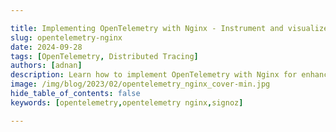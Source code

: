 ```yaml
---

title: Implementing OpenTelemetry with Nginx - Instrument and visualize traces
slug: opentelemetry-nginx
date: 2024-09-28
tags: [OpenTelemetry, Distributed Tracing]
authors: [adnan]
description: Learn how to implement OpenTelemetry with Nginx for enhanced observability. This guide covers setup, configuration, and best practices for effective monitoring.
image: /img/blog/2023/02/opentelemetry_nginx_cover-min.jpg
hide_table_of_contents: false
keywords: [opentelemetry,opentelemetry nginx,signoz]

---
```


<head>
  <script
    type="application/ld+json"
    dangerouslySetInnerHTML={{ __html: JSON.stringify({
  "@context": "https://schema.org",
  "@type": "TechArticle",
  "headline": "Implementing OpenTelemetry with Nginx - Instrument and visualize traces",
  "alternativeHeadline": "A comprehensive guide to setting up OpenTelemetry with Nginx for enhanced observability",
  "author": {
    "@type": "Person",
    "name": "adnan"
  },
  "publisher": {
    "@type": "Organization",
    "name": "SigNoz",
    "logo": {
      "@type": "ImageObject",
      "url": "https://signoz.io/img/SigNozLogo-orange.svg"
    }
  },
  "datePublished": "2024-09-28T00:00:00Z",
  "dateModified": "2024-09-28T00:00:00Z",
  "mainEntityOfPage": {
    "@type": "WebPage",
    "@id": "https://signoz.io/blog/opentelemetry-nginx/"
  },
  "description": "Learn how to implement OpenTelemetry with Nginx for enhanced observability. This guide covers setup, configuration, and best practices for effective monitoring.",
  "keywords": "opentelemetry, opentelemetry nginx, signoz, distributed tracing, observability",
  "articleSection": "Technology",
  "inLanguage": "en",
  "image": {
    "@type": "ImageObject",
    "url": "https://signoz.io/img/blog/2023/02/opentelemetry_nginx_cover-min.jpg",
    "width": 1200,
    "height": 630
  },
  "isPartOf": {
    "@type": "Blog",
    "name": "SigNoz Blog",
    "url": "https://signoz.io/blog/"
  },
  "about": [
    {
      "@type": "Thing",
      "name": "OpenTelemetry",
      "description": "An open-source observability framework for cloud-native software"
    },
    {
      "@type": "Thing",
      "name": "Nginx",
      "description": "A web server that can also be used as a reverse proxy, load balancer, mail proxy and HTTP cache"
    },
    {
      "@type": "Thing",
      "name": "Distributed Tracing",
      "description": "A method used to profile and monitor applications, especially those built using a microservices architecture"
    }
  ],
  "mentions": [
    {
      "@type": "SoftwareApplication",
      "name": "OpenTelemetry",
      "applicationCategory": "Observability Framework"
    },
    {
      "@type": "SoftwareApplication",
      "name": "Nginx",
      "applicationCategory": "Web Server"
    },
    {
      "@type": "SoftwareApplication",
      "name": "SigNoz",
      "applicationCategory": "Observability Platform"
    }
  ],
  "mainEntity": {
    "@type": "HowTo",
    "name": "Implementing OpenTelemetry with Nginx",
    "step": [
      {
        "@type": "HowToStep",
        "name": "Install SigNoz",
        "text": "Deploy SigNoz using Helm charts on a Kubernetes cluster"
      },
      {
        "@type": "HowToStep",
        "name": "Build Nginx with OpenTelemetry module",
        "text": "Create a Docker image of Nginx with the OpenTelemetry module installed"
      },
      {
        "@type": "HowToStep",
        "name": "Configure OpenTelemetry for Nginx",
        "text": "Set up the OpenTelemetry configuration for Nginx to export traces"
      },
      {
        "@type": "HowToStep",
        "name": "Build and deploy backend application",
        "text": "Create and deploy a Go backend application with tracing enabled"
      },
      {
        "@type": "HowToStep",
        "name": "Visualize traces",
        "text": "Use SigNoz to inspect and analyze the collected traces"
      }
    ]
  }
}) }}
  />
</head>

OpenTelemetry is an open-source standard for instrumenting cloud-native applications for generating different types of telemetry data. A robust observability framework set up using OpenTelemetry can help tremendously while troubleshooting software in production.

Nginx is one of the most widely adopted web servers. Most often, nginx is used as a reverse proxy. It serves the frontend or backend applications behind the reverse proxy. In this tutorial, we will learn how to instrument nginx web servers with OpenTelemetry for traces. We will illustrate how to use the OpenTelemetry module, build an nginx container image, deploy it to Kubernetes, and view the traces using SigNoz.

## What is OpenTelemetry and Why Use it with Nginx?

OpenTelemetry is an open-source observability framework that provides a standardized way to collect and export telemetry data. It combines distributed tracing, metrics collection, and logging into a single, cohesive system.

Nginx, a high-performance web server and reverse proxy, plays a critical role in many web architectures. By integrating OpenTelemetry with Nginx, you gain:

<Figure src="/img/blog/2024/09/opentelemetry-nginx-image.webp" alt="" caption="" />1. **Enhanced visibility**: Track requests as they flow through your Nginx servers and into your application services.
2. **Performance insights**: Identify bottlenecks and optimize your Nginx configuration based on real-time data.
3. **Simplified troubleshooting**: Quickly pinpoint issues in complex, distributed systems.
4. **Standardized observability**: Use a single, vendor-neutral framework for all your monitoring needs.

## Quick Start Guide: OpenTelemetry with Nginx

Follow these steps to quickly set up OpenTelemetry with Nginx:

1. **Install OpenTelemetry module for Nginx**
   ```bash
   apt-get update && apt-get install -y nginx-otel-module
   ```

2. **Configure Nginx with OpenTelemetry**
   Add the following to your `nginx.conf`:
   ```nginx
   load_module modules/ngx_http_opentelemetry_module.so;

   http {
     opentelemetry_config /etc/nginx/opentelemetry_config.yaml;
   }
   ```

3. **Create OpenTelemetry configuration**
   In `/etc/nginx/opentelemetry_config.yaml`:
   ```yaml
   service_name: nginx-service
   sampler:
     type: always_on
   exporter:
     otlp:
       endpoint: http://localhost:4317
   ```

4. **Start OpenTelemetry Collector**
   ```bash
   otelcol --config=/etc/otel-collector-config.yaml
   ```

5. **Restart Nginx**
   ```bash
   systemctl restart nginx
   ```

6. **Verify setup**
   Check Nginx error logs for OpenTelemetry initialization messages:
   ```bash
   tail -f /var/log/nginx/error.log
   ```

You should now see OpenTelemetry data being collected from your Nginx server!

## The architecture of the setup

The architecture of the setup used for the tutorial is given below.

<figure data-zoomable align='center'>
<img src="/img/blog/2023/02/architecture_nginx_backend_signoz.webp" alt="Architecture of the setup consisting of nginx, backend and SigNoz"/>
<figcaption><i>Architecture of the setup consisting of nginx, backend and SigNoz</i></figcaption>
</figure>

The setup consists of:

- Three namespaces: nginx, backend, and platform (SigNoz)
- Nginx serves as a reverse proxy (nginx namespace)
- Go backend which does real work (go-backend namespace)
- SigNoz collector collecting the traces (platform namespace)

At the end of the tutorial, setup will be able to track the request from nginx to Go backend.

## Installing SigNoz

<GetStartedSigNoz />

We will install SigNoz by [deploying it with Helm charts](https://signoz.io/docs/install/kubernetes/others/).

<Figure src="/img/blog/common/deploy_docker_documentation.webp" alt="" caption="" />Pre-requisites:

- Running Kubernetes cluster (>= 1.21 version)
- 8GB of memory
- 4 CPU cores
- 30 GB of storage

If you have your own cluster, you can use it. Otherwise, you can follow the instructions from the repository itself to run a fully functional cluster using multipass and k3s.

[GitHub: Demo for OpenTelemetry using Nginx, Go and Signoz.](https://github.com/SigNoz/opentelemetry-nginx-tutorial)

In the README you can find detailed instructions on how to install the local Kubernetes cluster.
Navigate to the root of the repository and hit the next commands (for Linux).

```jsx
snap install multipass
git clone <https://github.com/SigNoz/opentelemetry-nginx-tutorial.git>
cd opentelemetry-nginx-tutorial
./start.sh

```

After a while, you will have a fully functional SigNoz platform installed on Kubernetes in the multipass machine.

```jsx
ubuntu@k3s:~/opentelemetry-nginx-tutorial$ k get pods -n platform
NAME                                                READY   STATUS    RESTARTS   AGE
signoz-clickhouse-operator-774d4d6cc-xhf2t          2/2     Running   0          38h
signoz-k8s-infra-otel-deployment-5dfdd7899d-9d9kd   1/1     Running   0          38h
signoz-zookeeper-0                                  1/1     Running   0          38h
signoz-k8s-infra-otel-agent-tnlpj                   1/1     Running   0          38h
chi-signoz-clickhouse-cluster-0-0-0                 1/1     Running   0          38h
signoz-query-service-0                              1/1     Running   0          38h
signoz-otel-collector-d69d59d68-nqx48               1/1     Running   0          38h
signoz-otel-collector-metrics-789475976f-w86bz      1/1     Running   0          38h
signoz-alertmanager-0                               1/1     Running   0          38h
signoz-frontend-57bb96c66f-ch22x                    1/1     Running   0          38h

```

Now let's see how to build the nginx container image with the OpenTelemetry module.

## Building nginx with the OpenTelemetry module

All the container images are located in `package/docker` directory. Let's inspect the nginx Dockerfile.

```jsx
FROM nginx:1.23.1
RUN apt-get update ; apt-get install unzip
ADD <https://github.com/open-telemetry/opentelemetry-cpp-contrib/releases/download/webserver%2Fv1.0.3/opentelemetry-webserver-sdk-x64-linux.tgz> /opt
RUN cd /opt; tar xvzf opentelemetry-webserver-sdk-x64-linux.tgz
RUN cd /opt/opentelemetry-webserver-sdk; ./install.sh
ENV LD_LIBRARY_PATH=$LD_LIBRARY_PATH:/opt/opentelemetry-webserver-sdk/sdk_lib/lib
RUN echo "load_module /opt/opentelemetry-webserver-sdk/WebServerModule/Nginx/1.23.1/ngx_http_opentelemetry_module.so;\\n$(cat /etc/nginx/nginx.conf)" > /etc/nginx/nginx.conf
COPY opentelemetry_module.conf /etc/nginx/conf.d
COPY nginx.conf /etc/nginx/conf.d/default.conf

```

This is the example taken from the OpenTelemetry docs on how to <a href="https://opentelemetry.io/blog/2022/instrument-nginx/" rel="noopener noreferrer nofollow" target="_blank">instrument nginx with OpenTelemetry</a>.

The lines we are interested in are:

- `COPY opentelemetry_module.conf /etc/nginx/conf.d`
- `COPY nginx.conf /etc/nginx/conf.d/default.conf`

The first copy is referring to the configuration of the OpenTelemetry module of the nginx. This is where you can tweak all the config options of the instrumentation itself.

```jsx
NginxModuleEnabled ON;
NginxModuleOtelSpanExporter otlp;
NginxModuleOtelExporterEndpoint signoz-otel-collector.platform:4317;
NginxModuleServiceName NginxService;
NginxModuleServiceNamespace nginx;
NginxModuleServiceInstanceId NginxInstanceId;
NginxModuleResolveBackends ON;
NginxModuleTraceAsError ON;

```

We are using otlp exporter and exporting the traces to the SigNoz collector already installed in the platform namespace at `signoz-otel-collector.platform:4317`. That's the place where the SigNoz collector is living in our setup.

Building this docker image is easy as a docker build. If you want to build an nginx docker image with enabled opentelemetry support you can run the next command in the shell. Nginx configuration file **nginx.conf** and **opentelemetry_module.conf** must be located in the same directory where Dockerfile is located. See the `package/docker/nginx` directory for reference.

```jsx
docker build --tag nginx-otel:latest .

```

Otherwise, to be able to use it in our local Kubernetes instance, you can run `build.sh` and then `deploy.sh` from the multipass machine.

It will deploy the custom-built docker nginx image to the nginx namespace.

```jsx
ubuntu@k3s:~/opentelemetry-nginx-tutorial$ k get pods -n nginx
NAME                     READY   STATUS    RESTARTS   AGE
nginx-845947d9f8-g2rhc   1/1     Running   0          3s

```

## Building Go backend with tracing enabled

We will build a simple GO API to handle multiple endpoints. Tracing will be enabled on the `/getEntry/{id}` endpoint.

Same as for the nginx, the whole solution is located in the package directory at the root of the repository.

In the `internal/config/config.go`, the `setupTracing` function will create a tracing exporter to be used globally in the application. The configuration of the traces is configured here, and you can tweak the options.

In the `internal/handler/handler.go` in the function GetEntry() we will refer to this exporter and export span to the SigNoz otel collector.

The endpoint of the SigNoz collector is configured in the config/env-default `COLLECTOR=signoz-otel-collector.platform:4317`.

You can tweak the endpoint there.

So basically, what happens next:

- The user hits the endpoint /getEntry/1 for eg.
- The service will trigger the handler function GetEntry()
- Span will be started using a global tracer exporter
- At the end of the method, the span will be closed, and traces will be exported to the SigNoz [otel collector](https://signoz.io/comparisons/opentelemetry-collector-vs-agent/).

After deploying both nginx and go backend we can inspect the traces directly on the SigNoz frontend.

## Inspecting traces with SigNoz

Since Kubernetes is using multipass and k3s for the running cluster itself additional tweak is needed to expose the SigNoz frontend.

```jsx
➜  ~ multipass list
Name                    State             IPv4             Image
k3s                     Running           10.117.145.50    Ubuntu 22.04 LTS
                                          172.17.0.1
                                          10.42.0.0
                                          10.42.0.1
➜  ~ sudo -- /bin/sh -c ' echo "10.117.145.50 signoz.local" >> /etc/hosts'

```

Since we are using Traefik and ingresses for the distinction on the cluster we will expose signoz.local as the entry point for the SigNoz frontend.

<figure data-zoomable align='center'>
<img src="/img/blog/2023/02/nginx_go_services.webp" alt="nginx and go backend in the list of applications monitored on SigNoz"/>
<figcaption><i>nginx and go backend in the list of applications monitored on SigNoz</i></figcaption>
</figure>

As you can see on the SigNoz UI we have two services:

- Our nginx
- And GO backend

So SigNoz was able to detect those services great. Let's hit the endpoint to get entry 1.

```jsx
➜  ~ multipass list
Name                    State             IPv4             Image
k3s                     Running           10.117.145.50    Ubuntu 22.04 LTS
                                          172.17.0.1
                                          10.42.0.0
                                          10.42.0.1
➜  ~ curl 10.117.145.50/nginx/getEntries/1
Entry doesn't exists.

```

Let's inspect the traces on the SigNoz UI.

<figure data-zoomable align='center'>
<img src="/img/blog/2023/02/nginx_traces.webp" alt="Traces on SigNoz dashboard"/>
<figcaption><i>Traces on the SigNoz dashboard shows requests traveling through nginx to the backend application.</i></figcaption>
</figure>

As can be seen in the picture, the requests are traveling through the nginx to the backend application. The distributed tracing shows 14 spans for a single request. Spans are fundamental building blocks of distributed tracing. A single trace in distributed tracing consists of a series of tagged time intervals known as [spans](https://signoz.io/blog/distributed-tracing-span/).

It returns the 500 error since the API returns 500 for nonexistent entries.

<figure data-zoomable align='center'>
<img src="/img/blog/2023/02/nginx_500_traces.webp" alt="spans with http status codes in attributes"/>
<figcaption><i>http_status_code is 500 in case of non-existent entries</i></figcaption>
</figure>

If we’re hitting the right endpoint, the `http_status_code` shows 200.

<figure data-zoomable align='center'>
<img src="/img/blog/2023/02/nginx_200_traces.webp" alt="spans with http status codes in attributes"/>
<figcaption><i>http_status_code is 200 in case of hitting the right endpoint</i></figcaption>
</figure>

Traces give you a detailed view of how requests are performing across each

As you can see you can easily navigate and find your traces in the UI to inspect the outcome of the steps you have an interest in.

## Troubleshooting Common Issues in OpenTelemetry Nginx Setup

When implementing OpenTelemetry with Nginx, you might encounter some challenges. Here are solutions to common issues:

1. **Module compatibility problems**: Ensure your Nginx version is compatible with the OpenTelemetry module. If you're using a custom-built Nginx, rebuild it with the `-add-dynamic-module` option pointing to the OpenTelemetry module source.
2. **Configuration errors**: Double-check your `nginx.conf` and OpenTelemetry configuration files for syntax errors. Use `nginx -t` to test your Nginx configuration before restarting the service.
3. **Trace [context propagation](https://signoz.io/blog/opentelemetry-context-propagation/) issues**: Verify that the `opentelemetry_propagate` directive is correctly set in your Nginx configuration. Ensure that your backend services are properly extracting and injecting trace context headers.
4. **Performance optimization**: For high-traffic scenarios, consider:
    - Adjusting the sampling rate in your OpenTelemetry configuration
    - Using batch processing for trace and metric exports
    - Optimizing your Nginx configuration for performance (e.g., worker processes, keepalive connections)

## Best Practices for OpenTelemetry Implementation with Nginx

To ensure a robust and effective OpenTelemetry setup with Nginx:

1. **Secure your implementation**:
    - Use TLS for all communications between Nginx, the [OpenTelemetry](https://signoz.io/blog/what-is-opentelemetry/) Collector, and your backend
    - Implement proper access controls for your observability data
2. **Scale for large deployments**:
    - Use a distributed tracing backend that can handle your data volume
    - Consider using a separate OpenTelemetry Collector cluster for data processing and forwarding
3. **Implement effective sampling strategies**:
    - Use tail-based sampling for more representative trace collection
    - Adjust sampling rates based on your traffic patterns and observability needs
4. **Continuously monitor and improve**:
    - Regularly review your traces and metrics to identify optimization opportunities
    - Keep your OpenTelemetry components and configurations up to date

By following these practices, you'll create a robust, scalable observability solution that provides deep insights into your Nginx-based infrastructure.

# OpenTelemetry vs Other Observability Solutions for Nginx

When choosing an observability solution for Nginx, it's important to consider various factors. Here's a comparison of OpenTelemetry with other popular options:

| Feature | OpenTelemetry | Nginx Plus | Datadog | ELK Stack |
|---------|---------------|------------|---------|-----------|
| Open Source | Yes | No | No | Yes |
| Vendor Neutral | Yes | No | No | Partially |
| Distributed Tracing | Yes | Limited | Yes | Yes (with APM) |
| Metrics Collection | Yes | Yes | Yes | Yes |
| Log Management | Yes | Yes | Yes | Yes |
| Custom Instrumentation | Yes | Limited | Yes | Yes |
| Language Support | Extensive | N/A | Extensive | Extensive |
| Ease of Integration | Moderate | Easy | Easy | Moderate |
| Scalability | High | Moderate | High | High |
| Community Support | Strong | Limited | Strong | Strong |
| Cloud-Native Support | Excellent | Good | Excellent | Good |
| Cost | Free (excl. backend) | Paid | Paid | Free (self-hosted) |

Key Takeaways:
- OpenTelemetry offers the most flexibility and vendor neutrality
    - [SigNoz](https://signoz.io/docs/introduction/), an open-source APM built on OpenTelemetry, provides powerful visualization and analysis capabilities for Nginx monitoring
- Nginx Plus provides tight integration but is limited to Nginx-specific monitoring
- Datadog offers a comprehensive SaaS solution but at a higher cost
- ELK Stack provides a powerful open-source alternative but requires more setup

Choose the solution that best fits your specific needs, considering factors like existing infrastructure, budget, and required features.

## Key Takeaways

- OpenTelemetry provides a unified approach to observability for Nginx
- Proper setup and configuration are crucial for effective monitoring
- [Distributed tracing](https://signoz.io/blog/distributed-tracing/) offers insights into complex microservices architectures
- Metrics collection helps in performance monitoring and capacity planning
- SigNoz simplifies visualization and analysis of OpenTelemetry data

## FAQs

### What are the system requirements for implementing OpenTelemetry with Nginx?

OpenTelemetry with Nginx requires:

- Nginx version 1.18.0 or higher
- A compatible [OpenTelemetry Collector](https://signoz.io/guides/opentelemetry-collector-vs-exporter/)
- Sufficient system resources to handle the additional processing (exact requirements depend on your traffic volume)

### How does OpenTelemetry impact Nginx performance?

The performance impact is generally minimal, typically less than 3% overhead. However, this can vary based on your configuration and traffic volume. Use sampling and optimize your setup to minimize any performance impact.

### Can OpenTelemetry be used with Nginx in containerized environments?

Yes, OpenTelemetry works well in containerized environments. You can include the OpenTelemetry module in your Nginx container image and configure it to send data to a Collector running as a separate service in your container orchestration platform.

### How does OpenTelemetry compare to other observability solutions for Nginx?

OpenTelemetry provides a more comprehensive and standardized approach compared to traditional solutions. It offers:

- A unified framework for traces, metrics, and logs
- Vendor-neutral data collection and export
- Extensive language and framework support
- A growing ecosystem of tools and integrations

This makes OpenTelemetry a more flexible and future-proof choice for Nginx observability.

---

**Related Posts**

[**SigNoz - An open source OpenTelemetry APM**](https://signoz.io/blog/opentelemetry-apm/)

[**OpenTelemetry Collector Complete Guide**](https://signoz.io/blog/opentelemetry-collector-complete-guide/)